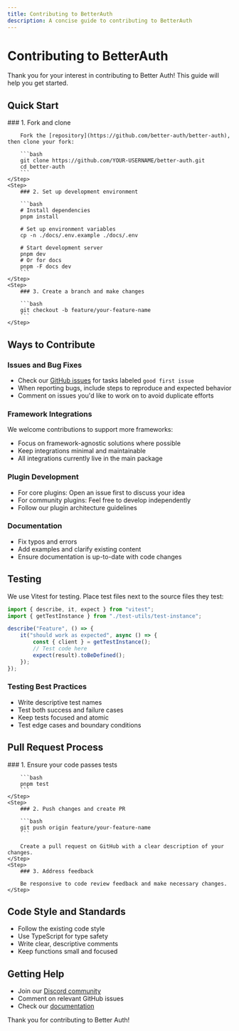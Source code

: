 ```yaml
---
title: Contributing to BetterAuth
description: A concise guide to contributing to BetterAuth
---
```


# Contributing to BetterAuth

Thank you for your interest in contributing to Better Auth! This guide will help you get started.

## Quick Start

<Steps>
    <Step>
        ### 1. Fork and clone
        
        Fork the [repository](https://github.com/better-auth/better-auth), then clone your fork:
        
        ```bash
        git clone https://github.com/YOUR-USERNAME/better-auth.git
        cd better-auth
        ```
    </Step>
    <Step>
        ### 2. Set up development environment
        
        ```bash
        # Install dependencies
        pnpm install
        
        # Set up environment variables
        cp -n ./docs/.env.example ./docs/.env
        
        # Start development server
        pnpm dev
        # Or for docs
        pnpm -F docs dev
        ```
    </Step>
    <Step>
        ### 3. Create a branch and make changes
        
        ```bash
        git checkout -b feature/your-feature-name
        ```
    </Step>
</Steps>

## Ways to Contribute

### Issues and Bug Fixes

- Check our [GitHub issues](https://github.com/better-auth/better-auth/issues) for tasks labeled `good first issue`
- When reporting bugs, include steps to reproduce and expected behavior
- Comment on issues you'd like to work on to avoid duplicate efforts

### Framework Integrations

We welcome contributions to support more frameworks:

- Focus on framework-agnostic solutions where possible
- Keep integrations minimal and maintainable
- All integrations currently live in the main package

### Plugin Development

- For core plugins: Open an issue first to discuss your idea
- For community plugins: Feel free to develop independently
- Follow our plugin architecture guidelines

### Documentation

- Fix typos and errors
- Add examples and clarify existing content
- Ensure documentation is up-to-date with code changes

## Testing

We use Vitest for testing. Place test files next to the source files they test:

```ts
import { describe, it, expect } from "vitest";
import { getTestInstance } from "./test-utils/test-instance";

describe("Feature", () => {
    it("should work as expected", async () => {
        const { client } = getTestInstance();
        // Test code here
        expect(result).toBeDefined();
    });
});
```

### Testing Best Practices

- Write descriptive test names
- Test both success and failure cases
- Keep tests focused and atomic
- Test edge cases and boundary conditions

## Pull Request Process

<Steps>
    <Step>
        ### 1. Ensure your code passes tests
        
        ```bash
        pnpm test
        ```
    </Step>
    <Step>
        ### 2. Push changes and create PR
        
        ```bash
        git push origin feature/your-feature-name
        ```
        
        Create a pull request on GitHub with a clear description of your changes.
    </Step>
    <Step>
        ### 3. Address feedback
        
        Be responsive to code review feedback and make necessary changes.
    </Step>
</Steps>

## Code Style and Standards

- Follow the existing code style
- Use TypeScript for type safety
- Write clear, descriptive comments
- Keep functions small and focused

## Getting Help

- Join our [Discord community](https://discord.gg/GYC3W7tZzb)
- Comment on relevant GitHub issues
- Check our [documentation](https://better-auth.dev)

Thank you for contributing to Better Auth!